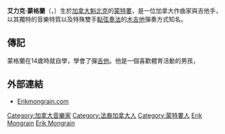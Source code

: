 {{Infobox musical artist
| Name                =Erik Mongrain
| Img                 =Erik Mongrain2.jpg
| Img_capt            =
| Img_size            =
| Landscape           =
| Background          = non_vocal_instrumentalist 
| Birth_name          = 艾力克·蒙格蘭(Erik Mongrain)
| Alias               = 
| Born                = {{CAN}}[[魁北克|魁北克]][[蒙特婁|蒙特婁]]
| Died                = 
| Instrument          = [[木|木]][[吉他|吉他]](Acoustic Guitar)
| Genre               = [[爵士樂|爵士樂]]、[[新浪潮音樂|新浪潮音樂]](New Wave)、[[新時代音樂|新時代音樂]](New Age)
| Occupation          = [[吉他手|吉他手]]、[[作曲家|作曲家]] 
| Years_active        = 2001 - 
| Label               = Prophase Music
| Associated_acts     = 
| URL                 = [http://www.erikmongrain.com www.erikmongrain.com]
}}

'''艾力克·蒙格蘭'''（{{lang|fr|Erik Mongrain}}，{{bd|1980年|4月12日|}}）生於[[加拿大|加拿大]][[魁北克|魁北克]]的[[蒙特婁|蒙特婁]]，是一位加拿大作曲家與吉他手，以其獨特的音樂特質以及特殊雙手[[點弦奏法|點弦奏法]]的[[木吉他|木吉他]]彈奏方式知名。

== 傳記 ==
蒙格蘭在14歲時就自學，學會了彈[[吉他|吉他]]。他是一個喜歡體育活動的男孩，

== 外部連結 ==
{{Commons|Erik Mongrain}}
*[http://www.erikmongrain.com Erikmongrain.com] {{Wayback|url=http://www.erikmongrain.com/ |date=20070626120915 }}
{{Authority control}}
{{Canada-bio-stub}}
{{DEFAULTSORT:Mongrain, Erik}}
[[Category:加拿大音樂家|Category:加拿大音樂家]]
[[Category:法裔加拿大人|Category:法裔加拿大人]]
[[Category:蒙特婁人|Category:蒙特婁人]]
[[Category:加拿大網路紅人|Erik Mongrain]]
[[Category:加拿大YouTuber|Erik Mongrain]]